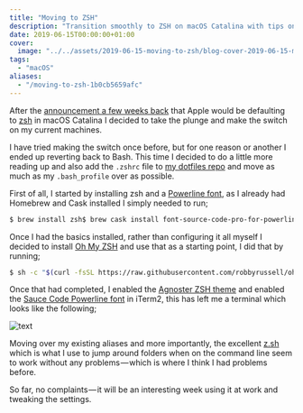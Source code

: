 ```yaml
---
title: "Moving to ZSH"
description: "Transition smoothly to ZSH on macOS Catalina with tips on setup, Oh My ZSH installation, theme customization, and porting existing configurations."
date: 2019-06-15T00:00:00+01:00
cover:
  image: "../../assets/2019-06-15-moving-to-zsh/blog-cover-2019-06-15-moving-to-zsh.png"
tags:
  - "macOS"
aliases:
  - "/moving-to-zsh-1b0cb5659afc"
---
```


After the [announcement a few weeks back](https://www.theverge.com/2019/6/4/18651872/apple-macos-catalina-zsh-bash-shell-replacement-features) that Apple would be defaulting to [zsh](http://zsh.sourceforge.net) in macOS Catalina I decided to take the plunge and make the switch on my current machines.

I have tried making the switch once before, but for one reason or another I ended up reverting back to Bash. This time I decided to do a little more reading up and also add the `.zshrc` file to [my dotfiles repo](https://github.com/russmckendrick/dotfiles) and move as much as my `.bash_profile` over as possible.

First of all, I started by installing zsh and a [Powerline font](https://github.com/powerline/fonts), as I already had Homebrew and Cask installed I simply needed to run;

```bash frame="terminal" title="Moving to ZSH 1/2"
$ brew install zsh$ brew cask install font-source-code-pro-for-powerline
```


Once I had the basics installed, rather than configuring it all myself I decided to install [Oh My ZSH](https://ohmyz.sh) and use that as a starting point, I did that by running;

```bash frame="terminal" title="Moving to ZSH 2/2"
$ sh -c "$(curl -fsSL https://raw.githubusercontent.com/robbyrussell/oh-my-zsh/master/tools/install.sh)"
```


Once that had completed, I enabled the [Agnoster ZSH theme](https://github.com/agnoster/agnoster-zsh-theme) and enabled the [Sauce Code Powerline font](https://github.com/ryanoasis/nerd-fonts/tree/master/patched-fonts/SourceCodePro) in iTerm2, this has left me a terminal which looks like the following;

<Img src="/assets/2019-06-15-moving-to-zsh/img/2019-06-15_moving-to-zsh_1.png" alt="text" />

Moving over my existing aliases and more importantly, the excellent [z.sh](https://github.com/rupa/z) which is what I use to jump around folders when on the command line seem to work without any problems — which is where I think I had problems before.

So far, no complaints — it will be an interesting week using it at work and tweaking the settings.
